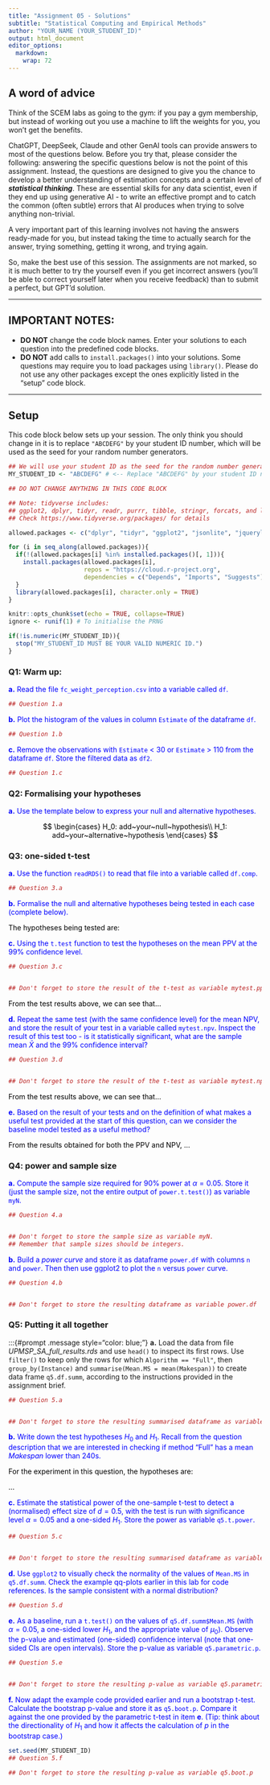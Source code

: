 ---
title: "Assignment 05 - Solutions"
subtitle: "Statistical Computing and Empirical Methods"
author: "YOUR_NAME (YOUR_STUDENT_ID)"
output: html_document
editor_options: 
  markdown: 
    wrap: 72
---

## A word of advice
Think of the SCEM labs as going to the gym: if you pay a gym membership, but instead of working out you use a machine to lift the weights for you, you won't get the benefits.

ChatGPT, DeepSeek, Claude and other GenAI tools can provide answers to most of the questions below. Before you try that, please consider the following: answering the specific questions below is not the point of this assignment. Instead, the questions are designed to give you the chance to develop a better understanding of estimation concepts and a certain level of _**statistical thinking**_. These are essential skills for any data scientist, even if they end up using generative AI - to write an effective prompt and to catch the common (often subtle) errors that AI produces when trying to solve anything non-trivial.

A very important part of this learning involves not having the answers ready-made for you, but instead taking the time to actually search for the answer, trying something, getting it wrong, and trying again.

So, make the best use of this session. The assignments are not marked, so it is much better to try the yourself even if you get incorrect answers (you'll be able to correct yourself later when you receive feedback) than to submit a perfect, but GPT'd solution.

-----

## IMPORTANT NOTES: 
- **DO NOT** change the code block names. Enter your solutions to each question into the predefined code blocks. 
- **DO NOT** add calls to `install.packages()` into your solutions. Some questions may require you to load packages using `library()`. Please do not use any other packages except the ones explicitly listed in the "setup" code block. 

---

## Setup

This code block below sets up your session. The only think you should change in it is to replace `"ABCDEFG"` by your student ID number, which will be used as the seed for your random number generators.

```{r ID, echo=FALSE, message=FALSE, warning=FALSE}
## We will use your student ID as the seed for the random number generator.
MY_STUDENT_ID <- "ABCDEFG" # <-- Replace "ABCDEFG" by your student ID number (as an integer, i.e., without quotes).
```

```{r Setup, echo=FALSE, message=FALSE, warning=FALSE}
## DO NOT CHANGE ANYTHING IN THIS CODE BLOCK

## Note: tidyverse includes:
## ggplot2, dplyr, tidyr, readr, purrr, tibble, stringr, forcats, and lubridate.
## Check https://www.tidyverse.org/packages/ for details

allowed.packages <- c("dplyr", "tidyr", "ggplot2", "jsonlite", "jquerylib")

for (i in seq_along(allowed.packages)){
  if(!(allowed.packages[i] %in% installed.packages()[, 1])){
    install.packages(allowed.packages[i], 
                     repos = "https://cloud.r-project.org",
                     dependencies = c("Depends", "Imports", "Suggests"))
  }
  library(allowed.packages[i], character.only = TRUE)
}

knitr::opts_chunk$set(echo = TRUE, collapse=TRUE)
ignore <- runif(1) # To initialise the PRNG
```
```{r checkID, echo=FALSE}
if(!is.numeric(MY_STUDENT_ID)){
  stop("MY_STUDENT_ID MUST BE YOUR VALID NUMERIC ID.")
} 
```

### Q1: Warm up:

:::{#prompt .message style="color: blue;"}
**a.** Read the file `fc_weight_perception.csv` into a variable called `df`. 
:::

```{r Q1a}
## Question 1.a


```

:::{#prompt .message style="color: blue;"}
**b.** Plot the histogram of the values in column `Estimate` of the dataframe `df`. 
:::

```{r Q1b}
## Question 1.b


```

:::{#prompt .message style="color: blue;"}
**c.** Remove the observations with `Estimate` < 30 or `Estimate` > 110 from the dataframe `df`. Store the filtered data as `df2`.
:::

```{r Q1c}
## Question 1.c


```

### Q2: Formalising your hypotheses

:::{#prompt .message style="color: blue;"}
**a.** Use the template below to express your null and alternative hypotheses. 
:::

:::{#Q2a .message style="color: black;"}
$$
\begin{cases}
H_0: add~your~null~hypothesis\\
H_1: add~your~alternative~hypothesis
\end{cases}
$$
:::

### Q3: one-sided t-test

:::{#prompt .message style="color: blue;"}
**a.** Use the function `readRDS()` to read that file into a variable called `df.comp`.
:::

```{r Q3a}
## Question 3.a


```

:::{#prompt .message style="color: blue;"}
**b.** Formalise the null and alternative hypotheses being tested in each case (complete below).
:::

:::{#Q3b .message style="color: black;"}
The hypotheses being tested are:

\begin{cases}
H_0: \mu_{ppv} = ...\\
H_1: \mu_{ppv} ...
\end{cases}

\begin{cases}
H_0: \mu_{npv} = ...\\
H_1: \mu_{npv} ...
\end{cases}

:::

:::{#prompt .message style="color: blue;"}
**c.** Using the `t.test` function to test the hypotheses on the mean PPV at the $99\%$ confidence level.
:::

```{r Q3c}
## Question 3.c


## Don't forget to store the result of the t-test as variable mytest.ppv
```

:::{#Q3c_txt .message style="color: black;"}
From the test results above, we can see that...

:::


:::{#prompt .message style="color: blue;"}
**d.** Repeat the same test (with the same confidence level) for the mean NPV, and store the result of your test in a variable called `mytest.npv`. Inspect the result of this test too - is it statistically significant, what are the sample mean $\bar{X}$ and the $99\%$ confidence interval?
:::

```{r Q3d}
## Question 3.d


## Don't forget to store the result of the t-test as variable mytest.npv
```

:::{#Q3d_txt .message style="color: black;"}
From the test results above, we can see that...

:::


:::{#prompt .message style="color: blue;"}
**e.** Based on the result of your tests and on the definition of what makes a useful test provided at the start of this question, can we consider the baseline model tested as a useful method?
:::

:::{#Q3e_txt .message style="color: black;"}
From the results obtained for both the PPV and NPV, ...

:::


### Q4: power and sample size

:::{#prompt .message style="color: blue;"}
**a.** Compute the sample size required for 90% power at $\alpha = 0.05$. Store it (just the sample size, not the entire output of `power.t.test()`) as variable `myN`.
:::


```{r Q4a}
## Question 4.a


## Don't forget to store the sample size as variable myN. 
## Remember that sample sizes should be integers.
```

:::{#prompt .message style="color: blue;"}
**b.** Build a _power curve_ and store it as dataframe `power.df` with columns `n` and `power`. Then then use ggplot2 to plot the `n` versus `power` curve. 
:::

```{r Q4b}
## Question 4.b


## Don't forget to store the resulting dataframe as variable power.df
```

### Q5: Putting it all together

:::{#prompt .message style="color: blue;"}
**a.** Load the data from file *UPMSP_SA_full_results.rds* and use `head()` to inspect its first rows. Use `filter()` to keep only the rows for which `Algorithm == "Full"`, then `group_by(Instance)` and `summarise(Mean.MS = mean(Makespan))` to create data frame `q5.df.summ`, according to the instructions provided in the assignment brief.

```{r Q5a}
## Question 5.a


## Don't forget to store the resulting summarised dataframe as variable q5.df.summ
```


:::{#prompt .message style="color: blue;"}
**b.** Write down the test hypotheses $H_0$ and $H_1$. Recall from the question description that we are interested in checking if method "Full" has a mean _Makespan_ lower than 240s. 
:::

:::{#Q5b .message style="color: black;"}
For the experiment in this question, the hypotheses are:

...

:::



:::{#prompt .message style="color: blue;"}
**c.** Estimate the statistical power of the one-sample t-test to detect a (normalised) effect size of $d = 0.5$, with the test is run with significance level $\alpha = 0.05$ and a one-sided $H_1$. Store the power as variable `q5.t.power`.
:::

```{r Q5c}
## Question 5.c


## Don't forget to store the resulting summarised dataframe as variable q5.t.power
```


:::{#prompt .message style="color: blue;"}
**d.** Use `ggplot2` to visually check the normality of the values of `Mean.MS` in `q5.df.summ`. Check the example qq-plots earlier in this lab for code references. Is the sample consistent with a normal distribution?
:::

```{r Q5d}
## Question 5.d


```


:::{#prompt .message style="color: blue;"}
**e.** As a baseline, run a `t.test()` on the values of `q5.df.summ$Mean.MS` (with $\alpha = 0.05$, a one-sided lower $H_1$, and the appropriate value of $\mu_0$). Observe the p-value and estimated (one-sided) confidence interval (note that one-sided CIs are open intervals). Store the p-value as variable `q5.parametric.p`.
:::

```{r Q5e}
## Question 5.e


## Don't forget to store the resulting p-value as variable q5.parametric.p
```

:::{#prompt .message style="color: blue;"}
**f.** Now adapt the example code provided earlier and run a bootstrap t-test. Calculate the bootstrap p-value and store it as `q5.boot.p`. Compare it against the one provided by the parametric t-test in item **e**.
(Tip: think about the directionality of $H_1$ and how it affects the calculation of $p$ in the bootstrap case.)
:::

```{r Q5f}
set.seed(MY_STUDENT_ID)
## Question 5.f

## Don't forget to store the resulting p-value as variable q5.boot.p
```